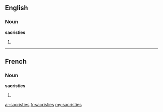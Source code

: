 ==English==

===Noun===
'''sacristies'''

# {{plural of|sacristy}}

----

==French==

===Noun===
'''sacristies''' {{f}}

# {{plural of|sacristie|lang=fr}}

[[ar:sacristies]]
[[fr:sacristies]]
[[my:sacristies]]